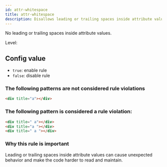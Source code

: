 ```yaml
---
id: attr-whitespace
title: attr-whitespace
description: Disallows leading or trailing spaces inside attribute values to ensure clean and valid HTML.
---
```



No leading or trailing spaces inside attribute values.

Level: <Badge text="Error" variant="danger" />

## Config value

- `true`: enable rule
- `false`: disable rule

### The following patterns are **not** considered rule violations

```html
<div title="a"></div>
```

### The following pattern is considered a rule violation:

```html
<div title=" a"></div>
<div title="a "></div>
<div title=" a "></div>
```

### Why this rule is important

Leading or trailing spaces inside attribute values can cause unexpected behavior and make the code harder to read and maintain.
